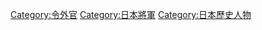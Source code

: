 {{Commonscat|Shoguns}}

[[Category:令外官|Category:令外官]]
[[Category:日本將軍|Category:日本將軍]]
[[Category:日本歷史人物|Category:日本歷史人物]]